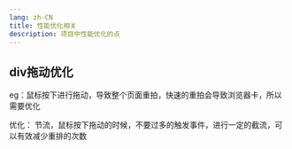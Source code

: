 ```yaml
---
lang: zh-CN
title: 性能优化相关
description: 项目中性能优化的点
---
```


## div拖动优化

eg：鼠标按下进行拖动，导致整个页面重拍，快速的重拍会导致浏览器卡，所以需要优化

优化： 节流，鼠标按下拖动的时候，不要过多的触发事件，进行一定的截流，可以有效减少重排的次数
